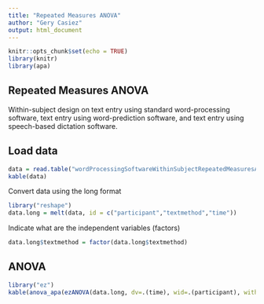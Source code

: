 ```yaml
---
title: "Repeated Measures ANOVA"
author: "Gery Casiez"
output: html_document
---
```


```r
knitr::opts_chunk$set(echo = TRUE)
library(knitr)
library(apa)
```

## Repeated Measures ANOVA

Within-subject design on text entry using standard word-processing software, text entry using word-prediction software, and text entry using speech-based dictation software.

## Load data

```r
data = read.table("wordProcessingSoftwareWithinSubjectRepeatedMeasuresANOVA1factor.csv", header=TRUE, sep=",")
kable(data)
```


Convert data using the long format
```r
library("reshape")
data.long = melt(data, id = c("participant","textmethod","time"))
```

Indicate what are the independent variables (factors)
```r
data.long$textmethod = factor(data.long$textmethod)
```

## ANOVA
```r
library("ez")
kable(anova_apa(ezANOVA(data.long, dv=.(time), wid=.(participant), within=.(textmethod), detailed=TRUE)))
```


